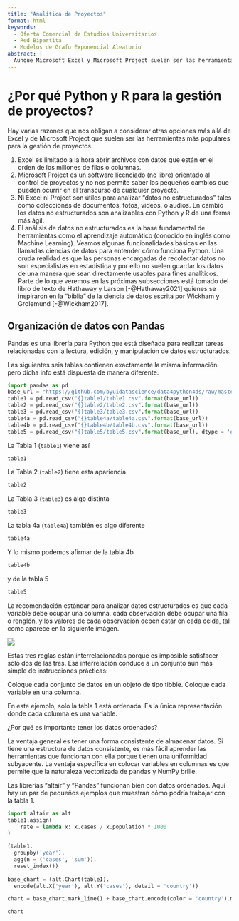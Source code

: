 ```yaml
---
title: "Analítica de Proyectos"
format: html
keywords:
  - Oferta Comercial de Estudios Universitarios
  - Red Bipartita
  - Modelos de Grafo Exponencial Aleatorio
abstract: |
  Aunque Microsoft Excel y Microsoft Project suelen ser las herramientas preferidas para la gestión y control de proyectos, sus limitaciones son evidentes cuando se necesita analizar datos no estructurados (e.g., colecciones de textos, fotos, video, o audios) que resultan fundamentales para manejar la información relevante de un proyecto de gran complejidad que requiera el uso de herramientas de minería de datos, de big data, o de inteligencia artificial. Este tutorial tiene como objetivo brindar un panorama práctico de cómo se integra Python y R a la gestión y control de proyectos.
---
```


# ¿Por qué Python y R para la gestión de proyectos?

Hay varias razones que nos obligan a considerar otras opciones más allá de Excel y de Microsoft Project que suelen ser las herramientas más populares para la gestión de proyectos.

1.  Excel es limitado a la hora abrir archivos con datos que están en el orden de los millones de filas o columnas.
2.  Microsoft Project es un software licenciado (no libre) orientado al control de proyectos y no nos permite saber los pequeños cambios que pueden ocurrir en el transcurso de cualquier proyecto.
3.  Ni Excel ni Project son útiles para analizar "datos no estructurados" tales como colecciones de documentos, fotos, videos, o audios. En cambio los datos no estructurados son analizables con Python y R de una forma más ágil.
4.  El análisis de datos no estructurados es la base fundamental de herramientas como el aprendizaje automático (conocido en inglés como Machine Learning). Veamos algunas funcionalidades básicas en las llamadas ciencias de datos para entender cómo funciona Python. Una cruda realidad es que las personas encargadas de recolectar datos no son especialistas en estadística y por ello no suelen guardar los datos de una manera que sean directamente usables para fines analíticos. Parte de lo que veremos en las próximas subsecciones está tomado del libro de texto de Hathaway y Larson [-@Hathaway2021] quienes se inspiraron en la "biblia" de la ciencia de datos escrita por Wickham y Grolemund [-@Wickham2017].

## Organización de datos con Pandas

Pandas es una librería para Python que está diseñada para realizar tareas relacionadas con la lectura, edición, y manipulación de datos estructurados.

Las siguientes seis tablas contienen exactamente la misma información pero dicha info está dispuesta de manera diferente.

```python
import pandas as pd
base_url = "https://github.com/byuidatascience/data4python4ds/raw/master/data-raw/"
table1 = pd.read_csv("{}table1/table1.csv".format(base_url))
table2 = pd.read_csv("{}table2/table2.csv".format(base_url))
table3 = pd.read_csv("{}table3/table3.csv".format(base_url))
table4a = pd.read_csv("{}table4a/table4a.csv".format(base_url))
table4b = pd.read_csv("{}table4b/table4b.csv".format(base_url))
table5 = pd.read_csv("{}table5/table5.csv".format(base_url), dtype = 'object')
```

La Tabla 1 (`table1`) viene así

```python
table1
```

La Tabla 2 (`table2`) tiene esta apariencia

```python
table2
```

La Tabla 3 (`table3`) es algo distinta

```python
table3
```

La tabla 4a (`table4a`) también es algo diferente

```python
table4a
```

Y lo mismo podemos afirmar de la tabla 4b

```python
table4b
```

y de la tabla 5

```python
table5
```

La recomendación estándar para analizar datos estructurados es que cada variable debe ocupar una columna, cada observación debe ocupar una fila o renglón, y los valores de cada observación deben estar en cada celda, tal como aparece en la siguiente imágen.

![](tidy.png){fig-align="center"}

Estas tres reglas están interrelacionadas porque es imposible satisfacer solo dos de las tres. Esa interrelación conduce a un conjunto aún más simple de instrucciones prácticas:

Coloque cada conjunto de datos en un objeto de tipo tibble.
Coloque cada variable en una columna.

En este ejemplo, solo la tabla 1 está ordenada. Es la única representación donde cada columna es una variable.

¿Por qué es importante tener los datos ordenados? 

La ventaja general es tener una forma consistente de almacenar datos. Si tiene una estructura de datos consistente, es más fácil aprender las herramientas que funcionan con ella porque tienen una uniformidad subyacente. La ventaja específica en colocar variables en columnas es que permite que la naturaleza vectorizada de pandas y NumPy brille.

Las librerías "altair" y "Pandas" funcionan bien con datos ordenados. Aquí hay un par de pequeños ejemplos que muestran cómo podría trabajar con la tabla 1.

```python
import altair as alt
table1.assign(
    rate = lambda x: x.cases / x.population * 1000
)

(table1.
  groupby('year').
  agg(n = ('cases', 'sum')).
  reset_index())
  
base_chart = (alt.Chart(table1).
  encode(alt.X('year'), alt.Y('cases'), detail = 'country'))

chart = base_chart.mark_line() + base_chart.encode(color = 'country').mark_circle()

chart
```

